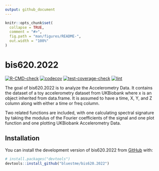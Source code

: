 ```yaml
---
output: github_document
---
```


<!-- README.md is generated from README.Rmd. Please edit that file -->

```r
knitr::opts_chunk$set(
  collapse = TRUE,
  comment = "#>",
  fig.path = "man/figures/README-",
  out.width = "100%"
)
```

# bis620.2022

<!-- badges: start -->
[![R-CMD-check](https://github.com/bluestme/bis620.2022/actions/workflows/R-CMD-check.yaml/badge.svg)](https://github.com/bluestme/bis620.2022/actions/workflows/R-CMD-check.yaml)
[![codecov](https://codecov.io/gh/bluestme/bis620.2022/branch/main/graph/badge.svg?token=LWLNP38CUE)](https://codecov.io/gh/bluestme/bis620.2022)
[![test-coverage-check](https://github.com/bluestme/bis620.2022/actions/workflows/test-coverage.yaml/badge.svg)](https://github.com/bluestme/bis620.2022/actions/workflows/test-coverage.yaml)
[![lint](https://github.com/bluestme/bis620.2022/actions/workflows/lint.yaml/badge.svg)](https://github.com/bluestme/bis620.2022/actions/workflows/lint.yaml)
<!-- badges: end -->

The goal of bis620.2022 is to analyze the Accelerometry Data. It contains the dataset of a toy accelerometry dataset from UKBiobank where x	is an object inherited from data.frame. It is assumed to have a time, X, Y, and Z column along with either a time or freq column.

Two related functions are included, with one calculating spectral signature by taking the modulus of the Fourier coefficients of the signal and one plot function and one plotting UKBiobank Accelerometry Data.

## Installation

You can install the development version of bis620.2022 from [GitHub](https://github.com/) with:

``` r
# install.packages("devtools")
devtools::install_github("bluestme/bis620.2022")
```

